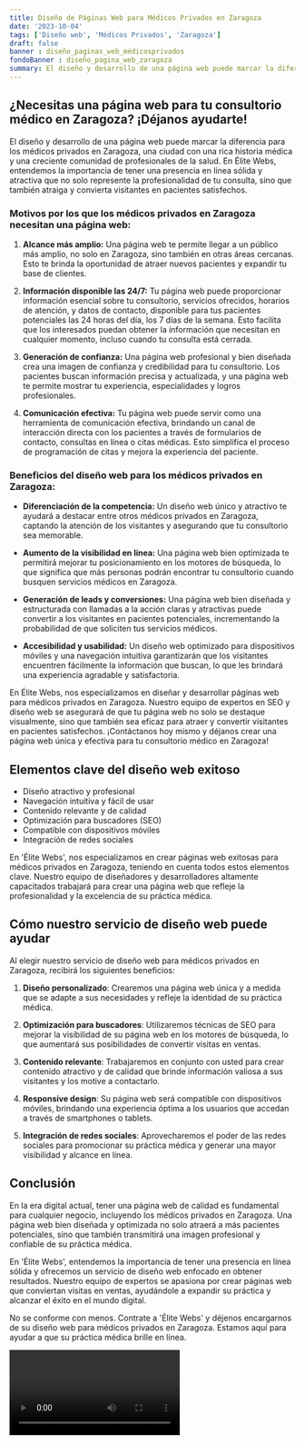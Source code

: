 ```yaml
---
title: Diseño de Páginas Web para Médicos Privados en Zaragoza
date: '2023-10-04'
tags: ['Diseño web', 'Médicos Privados', 'Zaragoza']
draft: false
banner : diseño_paginas_web_médicosprivados
fondoBanner : diseño_pagina_web_zaragoza
summary: El diseño y desarrollo de una página web puede marcar la diferencia para los médicos privados en Zaragoza, una ciudad con una rica historia médica y una creciente comunidad de profesionales de la salud. En Élite Webs, entendemos la importancia de tener una presencia en línea sólida y atractiva que no solo represente la profesionalidad de tu consulta, sino que también atraiga y convierta visitantes en pacientes satisfechos.
---
```


## ¿Necesitas una página web para tu consultorio médico en Zaragoza? ¡Déjanos ayudarte!

El diseño y desarrollo de una página web puede marcar la diferencia para los médicos privados en Zaragoza, una ciudad con una rica historia médica y una creciente comunidad de profesionales de la salud. En Élite Webs, entendemos la importancia de tener una presencia en línea sólida y atractiva que no solo represente la profesionalidad de tu consulta, sino que también atraiga y convierta visitantes en pacientes satisfechos.

### Motivos por los que los médicos privados en Zaragoza necesitan una página web:

1. **Alcance más amplio:** Una página web te permite llegar a un público más amplio, no solo en Zaragoza, sino también en otras áreas cercanas. Esto te brinda la oportunidad de atraer nuevos pacientes y expandir tu base de clientes.

2. **Información disponible las 24/7:** Tu página web puede proporcionar información esencial sobre tu consultorio, servicios ofrecidos, horarios de atención, y datos de contacto, disponible para tus pacientes potenciales las 24 horas del día, los 7 días de la semana. Esto facilita que los interesados ​​puedan obtener la información que necesitan en cualquier momento, incluso cuando tu consulta está cerrada.

3. **Generación de confianza:** Una página web profesional y bien diseñada crea una imagen de confianza y credibilidad para tu consultorio. Los pacientes buscan información precisa y actualizada, y una página web te permite mostrar tu experiencia, especialidades y logros profesionales.

4. **Comunicación efectiva:** Tu página web puede servir como una herramienta de comunicación efectiva, brindando un canal de interacción directa con los pacientes a través de formularios de contacto, consultas en línea o citas médicas. Esto simplifica el proceso de programación de citas y mejora la experiencia del paciente.

### Beneficios del diseño web para los médicos privados en Zaragoza:

- **Diferenciación de la competencia:** Un diseño web único y atractivo te ayudará a destacar entre otros médicos privados en Zaragoza, captando la atención de los visitantes y asegurando que tu consultorio sea memorable.

- **Aumento de la visibilidad en línea:** Una página web bien optimizada te permitirá mejorar tu posicionamiento en los motores de búsqueda, lo que significa que más personas podrán encontrar tu consultorio cuando busquen servicios médicos en Zaragoza.

- **Generación de leads y conversiones:** Una página web bien diseñada y estructurada con llamadas a la acción claras y atractivas puede convertir a los visitantes en pacientes potenciales, incrementando la probabilidad de que soliciten tus servicios médicos.

- **Accesibilidad y usabilidad:** Un diseño web optimizado para dispositivos móviles y una navegación intuitiva garantizarán que los visitantes encuentren fácilmente la información que buscan, lo que les brindará una experiencia agradable y satisfactoria.

En Élite Webs, nos especializamos en diseñar y desarrollar páginas web para médicos privados en Zaragoza. Nuestro equipo de expertos en SEO y diseño web se asegurará de que tu página web no solo se destaque visualmente, sino que también sea eficaz para atraer y convertir visitantes en pacientes satisfechos. ¡Contáctanos hoy mismo y déjanos crear una página web única y efectiva para tu consultorio médico en Zaragoza!

<GifSeo />

<Cta />

## Elementos clave del diseño web exitoso

- Diseño atractivo y profesional
- Navegación intuitiva y fácil de usar
- Contenido relevante y de calidad
- Optimización para buscadores (SEO)
- Compatible con dispositivos móviles
- Integración de redes sociales

En 'Élite Webs', nos especializamos en crear páginas web exitosas para médicos privados en Zaragoza, teniendo en cuenta todos estos elementos clave. Nuestro equipo de diseñadores y desarrolladores altamente capacitados trabajará para crear una página web que refleje la profesionalidad y la excelencia de su práctica médica.

## Cómo nuestro servicio de diseño web puede ayudar

Al elegir nuestro servicio de diseño web para médicos privados en Zaragoza, recibirá los siguientes beneficios:

1. **Diseño personalizado**: Crearemos una página web única y a medida que se adapte a sus necesidades y refleje la identidad de su práctica médica.

2. **Optimización para buscadores**: Utilizaremos técnicas de SEO para mejorar la visibilidad de su página web en los motores de búsqueda, lo que aumentará sus posibilidades de convertir visitas en ventas.

3. **Contenido relevante**: Trabajaremos en conjunto con usted para crear contenido atractivo y de calidad que brinde información valiosa a sus visitantes y los motive a contactarlo.

4. **Responsive design**: Su página web será compatible con dispositivos móviles, brindando una experiencia óptima a los usuarios que accedan a través de smartphones o tablets.

5. **Integración de redes sociales**: Aprovecharemos el poder de las redes sociales para promocionar su práctica médica y generar una mayor visibilidad y alcance en línea.

## Conclusión

En la era digital actual, tener una página web de calidad es fundamental para cualquier negocio, incluyendo los médicos privados en Zaragoza. Una página web bien diseñada y optimizada no solo atraerá a más pacientes potenciales, sino que también transmitirá una imagen profesional y confiable de su práctica médica.

En 'Élite Webs', entendemos la importancia de tener una presencia en línea sólida y ofrecemos un servicio de diseño web enfocado en obtener resultados. Nuestro equipo de expertos se apasiona por crear páginas web que conviertan visitas en ventas, ayudándole a expandir su práctica y alcanzar el éxito en el mundo digital.

No se conforme con menos. Contrate a 'Élite Webs' y déjenos encargarnos de su diseño web para médicos privados en Zaragoza. Estamos aquí para ayudar a que su práctica médica brille en línea.

<Video />

<CtaBot job='Médicos Privados' city='Zaragoza'/>

<Gmaps query='Zaragoza+españa+maps' />